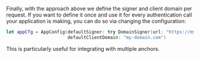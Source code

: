 
Finally, with the approach above we define the signer and client domain per request. If you want to define it once and use it for every authentication call your application is making, you can do so via changing the configuration:

<CodeExample>

```swift
let appCfg = AppConfig(defaultSigner: try DomainSigner(url: "https://my-domain.com/sign"),
                       defaultClientDomain: "my-domain.com")
```

</CodeExample>

This is particularly useful for integrating with multiple anchors.
